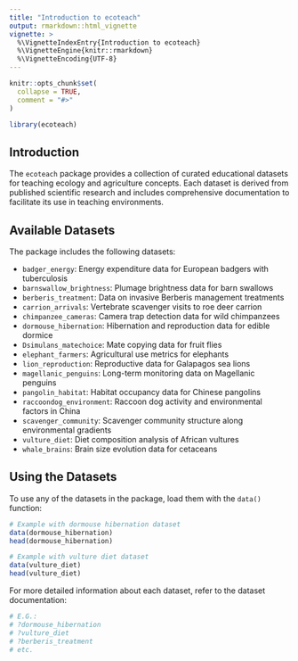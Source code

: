 ```yaml
---
title: "Introduction to ecoteach"
output: rmarkdown::html_vignette
vignette: >
  %\VignetteIndexEntry{Introduction to ecoteach}
  %\VignetteEngine{knitr::rmarkdown}
  %\VignetteEncoding{UTF-8}
---
```


```r
knitr::opts_chunk$set(
  collapse = TRUE,
  comment = "#>"
)
```

```r
library(ecoteach)
```

## Introduction

The `ecoteach` package provides a collection of curated educational datasets for teaching ecology and agriculture concepts. Each dataset is derived from published scientific research and includes comprehensive documentation to facilitate its use in teaching environments.

## Available Datasets

The package includes the following datasets:

- `badger_energy`: Energy expenditure data for European badgers with tuberculosis
- `barnswallow_brightness`: Plumage brightness data for barn swallows
- `berberis_treatment`: Data on invasive Berberis management treatments
- `carrion_arrivals`: Vertebrate scavenger visits to roe deer carrion
- `chimpanzee_cameras`: Camera trap detection data for wild chimpanzees
- `dormouse_hibernation`: Hibernation and reproduction data for edible dormice
- `Dsimulans_matechoice`: Mate copying data for fruit flies
- `elephant_farmers`: Agricultural use metrics for elephants
- `lion_reproduction`: Reproductive data for Galapagos sea lions
- `magellanic_penguins`: Long-term monitoring data on Magellanic penguins
- `pangolin_habitat`: Habitat occupancy data for Chinese pangolins
- `raccoondog_environment`: Raccoon dog activity and environmental factors in China
- `scavenger_community`: Scavenger community structure along environmental gradients
- `vulture_diet`: Diet composition analysis of African vultures
- `whale_brains`: Brain size evolution data for cetaceans

## Using the Datasets

To use any of the datasets in the package, load them with the `data()` function:

```r
# Example with dormouse hibernation dataset
data(dormouse_hibernation)
head(dormouse_hibernation)

# Example with vulture diet dataset
data(vulture_diet)
head(vulture_diet)
```

For more detailed information about each dataset, refer to the dataset documentation:

```r
# E.G.:
# ?dormouse_hibernation
# ?vulture_diet
# ?berberis_treatment
# etc.
```
